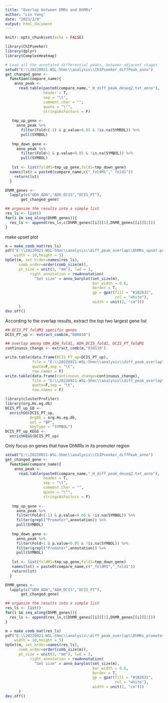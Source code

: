 ```yaml
---
title: "Overlap between DMRs and DhMRs"
author: "Lin Yang"
date: "2023/2/9"
output: html_document
---
```


```r
knitr::opts_chunk$set(echo = FALSE)
```

```r
library(ChIPseeker)
library(dplyr)
library(ComplexHeatmap)
```

```r
# Load all the annotated differential peaks, between adjacent stages
setwd("E:\\20220921-WSL-5hmc\\analysis\\ChIPseeker_diffPeak_anno")
get_changed_gene <- 
  function(compare_name){
    anno_peak <- 
      read.table(paste0(compare_name,"_H_diff_peak_deseq2.txt_anno"), 
                 header = T,
                 sep = "\t",
                 comment.char = "",
                 quote = "\"",
                 stringsAsFactors = F)
  
   tmp_up_gene <- 
     anno_peak %>%
       filter(Fold<(-1) & p.value<0.05 & !is.na(SYMBOL)) %>%
       pull(SYMBOL)
           
   tmp_down_gene <- 
     anno_peak %>%
       filter(Fold>1 & p.value<0.05 & !is.na(SYMBOL)) %>%
       pull(SYMBOL)
         
   lst <- list(foldM1=tmp_up_gene,fold1=tmp_down_gene)
  names(lst) = paste0(compare_name,c("_foldM1","_fold1"))
    return(lst)
  }

DhMR_genes <-
  lapply(c("UDH_ADH","ADH_DCIS","DCIS_PT"),
       get_changed_gene)

## organize the results into a simple list
res_ls <- list()
for(i in seq_along(DhMR_genes)){
  res_ls <- append(res_ls,c(DhMR_genes[[i]][1],DhMR_genes[[i]][2]))
}


```

make upset plot
```r
m = make_comb_mat(res_ls)
pdf("E:\\20220921-WSL-5hmc\\analysis\\diff_peak_overlap\\DhMRs_upset.pdf",
    width = 10,height = 5)
UpSet(m, set_order=names(res_ls),
      comb_order=order(comb_size(m)),
      pt_size = unit(3, "mm"), lwd = 3,
           right_annotation = rowAnnotation(
             "Set size" = anno_barplot(set_size(m), 
                                       bar_width = 0.6,
                                       border = T, 
                                       gp = gpar(fill = "#1B2631", 
                                                 col = "white"), 
                                       width = unit(2, "cm")))
      )
dev.off()
```
According to the overlap results, extract the top two largest gene list
```r
## DCIS_PT_foldM1 specific genes
DCIS_PT_up <- extract_comb(m,"000010")

## overlap among UDH_ADH_fold1, ADH_DCIS_fold1, DCIS_PT_foldM1 
continuous_change <- extract_comb(m,"010110")

write.table(data.frame(DCIS_PT_up=DCIS_PT_up),
            file = "E:\\20220921-WSL-5hmc\\analysis\\diff_peak_overlap\\DCIS_PT_up.txt",
            quote=F,sep = "\t",
            row.names = F)
write.table(data.frame(continuous_change=continuous_change),
            file = "E:\\20220921-WSL-5hmc\\analysis\\diff_peak_overlap\\continuous_change.txt",
            quote=F,sep = "\t",
            row.names = F)

library(clusterProfiler)
library(org.Hs.eg.db)
DCIS_PT_up_GO <- 
  enrichGO(DCIS_PT_up,
           OrgDb = org.Hs.eg.db,
           ont = "BP",
           keyType = "SYMBOL")
DCIS_PT_up_KEGG <-
  enrichKEGG(DCIS_PT_up)

```


Only focus on genes that have DhMRs in its promoter region
```r
setwd("E:\\20220921-WSL-5hmc\\analysis\\ChIPseeker_diffPeak_anno")
get_changed_gene <- 
  function(compare_name){
    anno_peak <- 
      read.table(paste0(compare_name,"_H_diff_peak_deseq2.txt_anno"), 
                 header = T,
                 sep = "\t",
                 comment.char = "",
                 quote = "\"",
                 stringsAsFactors = F)
  
   tmp_up_gene <- 
     anno_peak %>%
     filter(Fold<(-1) & p.value<0.05 & !is.na(SYMBOL)) %>%
     filter(grepl("Promoter",annotation)) %>%
     pull(SYMBOL)
           
   tmp_down_gene <- 
     anno_peak %>%
     filter(Fold>1 & p.value<0.05 & !is.na(SYMBOL)) %>%
     filter(grepl("Promoter",annotation)) %>%
     pull(SYMBOL)
         
   lst <- list(foldM1=tmp_up_gene,fold1=tmp_down_gene)
   names(lst) = paste0(compare_name,c("_foldM1","_fold1"))
   return(lst)
  }

DhMR_genes <-
  lapply(c("UDH_ADH","ADH_DCIS","DCIS_PT"),
       get_changed_gene)

## organize the results into a simple list
res_ls <- list()
for(i in seq_along(DhMR_genes)){
  res_ls <- append(res_ls,c(DhMR_genes[[i]][1],DhMR_genes[[i]][2]))
}
```

```r
m = make_comb_mat(res_ls)
pdf("E:\\20220921-WSL-5hmc\\analysis\\diff_peak_overlap\\DhMRs_promoter_upset.pdf",
    width = 10,height = 5)
UpSet(m, set_order=names(res_ls),
      comb_order=order(comb_size(m)),
      pt_size = unit(3, "mm"), lwd = 3,
           right_annotation = rowAnnotation(
             "Set size" = anno_barplot(set_size(m), 
                                       bar_width = 0.6,
                                       border = T, 
                                       gp = gpar(fill = "#1B2631", 
                                                 col = "white"), 
                                       width = unit(2, "cm")))
      )
dev.off()
```